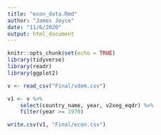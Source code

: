 ---
title: "econ_data.Rmd"
author: "James Joyce"
date: "11/6/2020"
output: html_document
---

```{r setup, include=FALSE}
knitr::opts_chunk$set(echo = TRUE)
library(tidyverse)
library(readr)
library(ggplot2)
```

```{r}

v <- read_csv("Final/vdem.csv") 

v1 <- v %>%
    select(country_name, year, v2xeg_eqdr) %>%
    filter(year >= 1970)

write.csv(v1, "Final/econ.csv")

```
